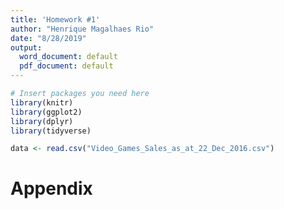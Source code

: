 ```yaml
---
title: 'Homework #1'
author: "Henrique Magalhaes Rio"
date: "8/28/2019"
output:
  word_document: default
  pdf_document: default
---
```


```r
# Insert packages you need here
library(knitr)
library(ggplot2)
library(dplyr)
library(tidyverse)

```

```r
data <- read.csv("Video_Games_Sales_as_at_22_Dec_2016.csv")

```




# Appendix

```r

```